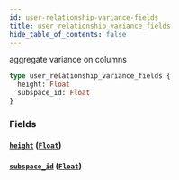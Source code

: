 ```yaml
---
id: user-relationship-variance-fields
title: user_relationship_variance_fields
hide_table_of_contents: false
---
```


aggregate variance on columns

```graphql
type user_relationship_variance_fields {
  height: Float
  subspace_id: Float
}
```

### Fields

#### [`height`](#) ([`Float`](../scalars/float))

#### [`subspace_id`](#) ([`Float`](../scalars/float))
